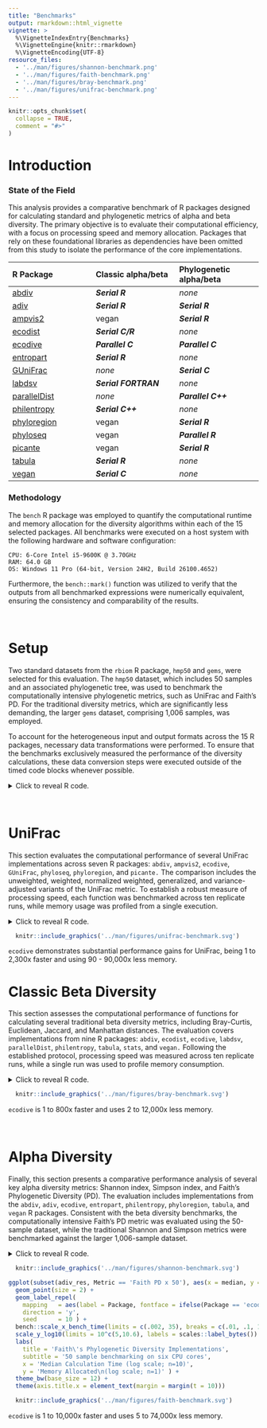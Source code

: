 ```yaml
---
title: "Benchmarks"
output: rmarkdown::html_vignette
vignette: >
  %\VignetteIndexEntry{Benchmarks}
  %\VignetteEngine{knitr::rmarkdown}
  %\VignetteEncoding{UTF-8}
resource_files:
  - '../man/figures/shannon-benchmark.png'
  - '../man/figures/faith-benchmark.png'
  - '../man/figures/bray-benchmark.png'
  - '../man/figures/unifrac-benchmark.png'
---
```


```r
knitr::opts_chunk$set(
  collapse = TRUE,
  comment = "#>"
)
```


# Introduction

### State of the Field

This analysis provides a comparative benchmark of R packages designed for
calculating standard and phylogenetic metrics of alpha and beta diversity. The
primary objective is to evaluate their computational efficiency, with a focus on
processing speed and memory allocation. Packages that rely on these foundational
libraries as dependencies have been omitted from this study to isolate the
performance of the core implementations.


| R Package               | Classic alpha/beta      | Phylogenetic alpha/beta |
|:------------------------|:------------------------|:------------------------|
| [abdiv](https://doi.org/10.32614/CRAN.package.abdiv)               | ***Serial R***       | *none*             |
| [adiv](https://doi.org/10.32614/CRAN.package.adiv)                 | ***Serial R***       | ***Serial R***     |
| [ampvis2](https://github.com/KasperSkytte/ampvis2)                 | vegan                | ***Serial R***     |
| [ecodist](https://doi.org/10.32614/CRAN.package.ecodist)           | ***Serial C/R***     | *none*             |
| [ecodive](https://doi.org/10.32614/CRAN.package.ecodive)           | ***Parallel C***     | ***Parallel C***   |
| [entropart](https://doi.org/10.32614/CRAN.package.entropart)       | ***Serial R***       | *none*             |
| [GUniFrac](https://doi.org/10.32614/CRAN.package.GUniFrac)         | *none*               | ***Serial C***     |
| [labdsv](https://doi.org/10.32614/CRAN.package.labdsv)             | ***Serial FORTRAN*** | *none*             |
| [parallelDist](https://doi.org/10.32614/CRAN.package.parallelDist) | *none*               | ***Parallel C++*** |
| [philentropy](https://doi.org/10.32614/CRAN.package.philentropy)   | ***Serial C++***     | *none*             |
| [phyloregion](https://doi.org/10.32614/CRAN.package.phyloregion)   | vegan                | ***Serial R***     |
| [phyloseq](https://doi.org/doi:10.18129/B9.bioc.phyloseq)          | vegan                | ***Parallel R***   |
| [picante](https://doi.org/10.32614/CRAN.package.picante)           | vegan                | ***Serial R***     |
| [tabula](https://doi.org/10.32614/CRAN.package.tabula)             | ***Serial R***       | *none*             |
| [vegan](https://doi.org/10.32614/CRAN.package.vegan)               | ***Serial C***       | *none*             |



### Methodology

The `bench` R package was employed to quantify the computational runtime and
memory allocation for the diversity algorithms within each of the 15 selected
packages. All benchmarks were executed on a host system with the following
hardware and software configuration:

    CPU: 6-Core Intel i5-9600K @ 3.70GHz
    RAM: 64.0 GB
    OS: Windows 11 Pro (64-bit, Version 24H2, Build 26100.4652)

Furthermore, the `bench::mark()` function was utilized to verify that the
outputs from all benchmarked expressions were numerically equivalent, ensuring
the consistency and comparability of the results.


<br>


# Setup

Two standard datasets from the `rbiom` R package, `hmp50` and `gems`, were
selected for this evaluation. The `hmp50` dataset, which includes 50 samples and
an associated phylogenetic tree, was used to benchmark the computationally
intensive phylogenetic metrics, such as UniFrac and Faith's PD. For the
traditional diversity metrics, which are significantly less demanding, the
larger `gems` dataset, comprising 1,006 samples, was employed.

To account for the heterogeneous input and output formats across the 15 R
packages, necessary data transformations were performed. To ensure that the
benchmarks exclusively measured the performance of the diversity calculations,
these data conversion steps were executed outside of the timed code blocks
whenever possible.

<details>
  <summary>Click to reveal R code.</summary>

```r
install.packages('pak')

# Tools and Datasets for Benchmarking Report
pak::pkg_install(pkg = c(
  'bench', 'dplyr', 'ggplot2', 'ggrepel', 'rbiom', 'svglite' ))

# Diversity Metric Implementations
pak::pkg_install(pkg = c(
  'abdiv', 'adiv', 'ecodist', 'ecodive', 'entropart', 'GUniFrac', 
  'kasperskytte/ampvis2', 'labdsv', 'parallelDist', 'philentropy', 
  'phyloregion', 'phyloseq', 'picante', 'tabula', 'vegan' ))


# Software Versions

version$version.string
#> [1] "R version 4.5.1 (2025-06-13 ucrt)"

data.frame(ver = sapply(FUN = packageDescription, fields = 'Version', c(
  'bench', 'dplyr', 'ggplot2', 'ggrepel', 'rbiom',
  'abdiv', 'adiv', 'ecodist', 'ecodive', 'entropart', 'GUniFrac', 
  'ampvis2', 'labdsv', 'parallelDist', 'philentropy', 
  'phyloregion', 'phyloseq', 'picante', 'tabula', 'vegan' )))
#>                     ver
#> bench             1.1.4
#> dplyr             1.1.4
#> ggplot2           3.5.2
#> ggrepel           0.9.6
#> rbiom             2.2.1
#> abdiv             0.2.0
#> adiv              2.2.1
#> ecodist           2.1.3
#> ecodive           1.0.1
#> entropart        1.6-16
#> GUniFrac            1.8
#> ampvis2           2.8.9
#> labdsv            2.1-2
#> parallelDist      0.2.6
#> philentropy       0.9.0
#> phyloregion       1.0.9
#> phyloseq         1.52.0
#> picante           1.8.2
#> tabula            3.3.1
#> vegan             2.7-1

library(bench)
library(ggplot2)
library(ggrepel)
library(dplyr)

(n_cpus <- ecodive::n_cpus())
#> [1] 6

# abdiv only accepts two samples at a time
pairwise <- function (f, data, ...) {
  pairs <- utils::combn(nrow(data), 2)
  structure(
    mapply(
      FUN = function (i, j) f(data[i,], data[j,], ...), 
      i   = pairs[1,], j = pairs[2,] ),
    class  = 'dist',
    Labels = colnames(data),
    Size   = nrow(data),
    Diag   = FALSE,
    Upper  = FALSE )
}


# Remove any extraneous attributes from dist objects,
# allowing them to be compared with `all.equal()`.
cleanup <- function (x) {
  for (i in setdiff(names(attributes(x)), c('class', 'Labels', 'Size', 'Diag', 'Upper')))
    attr(x, i) <- NULL
  return (x)
}


# HMP50 dataset has 50 Samples
hmp50      <- rbiom::hmp50
hmp50_phy  <- rbiom::convert_to_phyloseq(hmp50)
hmp50_mtx  <- t(rbiom::rescale_cols(as.matrix(hmp50)))
hmp50_tree <- hmp50$tree


# GEMS dataset has 1006 Samples
gems_mtx <- t(rbiom::rescale_cols(as.matrix(rbiom::gems)))
```

</details>

<br>


# UniFrac

This section evaluates the computational performance of several UniFrac
implementations across seven R packages: `abdiv`, `ampvis2`, `ecodive`,
`GUniFrac`, `phyloseq`, `phyloregion`, and `picante.` The comparison includes
the unweighted, weighted, normalized weighted, generalized, and
variance-adjusted variants of the UniFrac metric. To establish a robust measure
of processing speed, each function was benchmarked across ten replicate runs,
while memory usage was profiled from a single execution.

<details>
  <summary>Click to reveal R code.</summary>
  
```r

## Unweighted UniFrac
u_unifrac_res <- rbind(
  
  local({
    # cluster for phyloseq
    cl <- parallel::makeCluster(n_cpus)
    doParallel::registerDoParallel(cl)
    on.exit(parallel::stopCluster(cl))
    
    bench::mark(
      iterations    = 10,
      'abdiv'       = cleanup(pairwise(abdiv::unweighted_unifrac, hmp50_mtx, hmp50_tree)),
      'ecodive'     = cleanup(ecodive::unweighted_unifrac(hmp50_mtx, hmp50_tree)),
      'GUniFrac'    = cleanup(as.dist(GUniFrac::GUniFrac(hmp50_mtx, hmp50_tree, alpha=1, verbose=FALSE)[[1]][,,2])),
      'phyloregion' = cleanup(phyloregion::unifrac(hmp50_mtx, hmp50_tree)),
      'phyloseq'    = cleanup(phyloseq::UniFrac(hmp50_phy, weighted=FALSE, normalized=FALSE, parallel=TRUE)),
      'picante'     = cleanup(picante::unifrac(hmp50_mtx, hmp50_tree)) )
  }),
  
  # ampvis2 conflicts with phyloseq cluster, so run separately
  local({
    t_hmp50_mtx <- t(hmp50_mtx)
    bench::mark(
      iterations = 10,
      'ampvis2'  = {
        cleanup(ampvis2:::dist.unifrac(t_hmp50_mtx, hmp50_tree, weighted=FALSE, normalise=FALSE, num_threads=n_cpus))
        doParallel::stopImplicitCluster() } )
  })
)

u_unifrac_res[,1:9]
#> # A tibble: 7 × 9
#>   expression       min   median `itr/sec` mem_alloc `gc/sec` n_itr  n_gc total_time
#>   <bch:expr>  <bch:tm> <bch:tm>     <dbl> <bch:byt>    <dbl> <int> <dbl>   <bch:tm>
#> 1 abdiv         14.59s      15s    0.0655    20.1GB   2.92      10   446      2.54m
#> 2 ecodive       6.36ms   6.66ms  148.       532.6KB   0         10     0    67.79ms
#> 3 GUniFrac      79.4ms  86.15ms   10.6      113.4MB   2.11      10     2   947.45ms
#> 4 phyloregion   6.96ms    7.1ms  139.       145.9MB   0         10     0    71.95ms
#> 5 phyloseq    306.89ms 325.11ms    2.85      50.9MB   0.571     10     2       3.5s
#> 6 picante        2.53s    2.56s    0.389      1.8GB   1.52      10    39     25.68s
#> 7 ampvis2        3.21s    3.64s    0.278     53.7MB   0.0309     9     1     32.34s

ggplot(u_unifrac_res, aes(x = median, y = mem_alloc)) +
  geom_point() +
  geom_label_repel(aes(label = as.character(expression))) + 
  labs(
    title = 'Unweighted UniFrac Implementations',
    subtitle = '50 sample all-vs-all benchmarking on six CPU cores',
    x = 'Median Calculation Time (log scale; n=10)', 
    y = 'Memory Allocated\n(log scale)' ) +
  theme_bw()
  
  
## Weighted UniFrac
w_unifrac_res <- rbind(
  
  local({
    # cluster for phyloseq
    cl <- parallel::makeCluster(n_cpus)
    doParallel::registerDoParallel(cl)
    on.exit(parallel::stopCluster(cl))
    
    bench::mark(
      iterations = 10,
      'abdiv'    = cleanup(pairwise(abdiv::weighted_unifrac, hmp50_mtx, hmp50_tree)),
      'ecodive'  = cleanup(ecodive::weighted_unifrac(hmp50_mtx, hmp50_tree)),
      'phyloseq' = cleanup(phyloseq::UniFrac(hmp50_phy, weighted=TRUE, normalized=FALSE, parallel=TRUE)) )
  }),
  
  # ampvis2 conflicts with phyloseq cluster, so run separately
  local({
    t_hmp50_mtx <- t(hmp50_mtx)
    bench::mark(
      iterations = 10,
      'ampvis2'  = {
        cleanup(ampvis2:::dist.unifrac(t_hmp50_mtx, hmp50_tree, weighted=TRUE, normalise=FALSE, num_threads=n_cpus))
        doParallel::stopImplicitCluster() } )
  })
)


## Weighted Normalized UniFrac
wn_unifrac_res <- rbind(
  
  local({
    # cluster for phyloseq
    cl <- parallel::makeCluster(n_cpus)
    doParallel::registerDoParallel(cl)
    on.exit(parallel::stopCluster(cl))
    
    bench::mark(
      iterations = 10,
      'abdiv'    = cleanup(pairwise(abdiv::weighted_normalized_unifrac, hmp50_mtx, hmp50_tree)),
      'ecodive'  = cleanup(ecodive::normalized_unifrac(hmp50_mtx, hmp50_tree)),
      'GUniFrac' = cleanup(as.dist(GUniFrac::GUniFrac(hmp50_mtx, hmp50_tree, alpha=1, verbose=FALSE)[[1]][,,1])),
      'phyloseq' = cleanup(phyloseq::UniFrac(hmp50_phy, weighted=TRUE, normalized=TRUE, parallel=TRUE)) )
  }),
  
  # ampvis2 conflicts with phyloseq cluster, so run separately
  local({
    t_hmp50_mtx <- t(hmp50_mtx)
    bench::mark(
      iterations = 10,
      'ampvis2'  = {
        cleanup(ampvis2:::dist.unifrac(t_hmp50_mtx, hmp50_tree, weighted=TRUE, normalise=TRUE, num_threads=n_cpus))
        doParallel::stopImplicitCluster() } )
  })
)


## Weighted Normalized UniFrac
g_unifrac_res <- rbind(
  
  local({
    # cluster for phyloseq
    cl <- parallel::makeCluster(n_cpus)
    doParallel::registerDoParallel(cl)
    on.exit(parallel::stopCluster(cl))
    
    bench::mark(
      iterations = 10,
      'abdiv'    = cleanup(pairwise(abdiv::generalized_unifrac, hmp50_mtx, hmp50_tree, alpha=0.5)),
      'ecodive'  = cleanup(ecodive::generalized_unifrac(hmp50_mtx, hmp50_tree, alpha=0.5)),
      'GUniFrac' = cleanup(as.dist(GUniFrac::GUniFrac(hmp50_mtx, hmp50_tree, alpha=0.5, verbose=FALSE)[[1]][,,1])) )
  })
)


## Variance Adjusted UniFrac
va_unifrac_res <- rbind(
  
  local({
    # cluster for phyloseq
    cl <- parallel::makeCluster(n_cpus)
    doParallel::registerDoParallel(cl)
    on.exit(parallel::stopCluster(cl))
    
    bench::mark(
      iterations = 10,
      'abdiv'    = cleanup(pairwise(abdiv::variance_adjusted_unifrac, hmp50_mtx, hmp50_tree)),
      'ecodive'  = cleanup(ecodive::variance_adjusted_unifrac(hmp50_mtx, hmp50_tree)) )
  })
)


unifrac_res <- bind_rows(
    mutate(u_unifrac_res,  `UniFrac Variant` = 'Unweighted'),
    mutate(w_unifrac_res,  `UniFrac Variant` = 'Weighted'),
    mutate(wn_unifrac_res, `UniFrac Variant` = 'Weighted Normalized'),
    mutate(g_unifrac_res,  `UniFrac Variant` = 'Generalized'),
    mutate(va_unifrac_res, `UniFrac Variant` = 'Variance Adjusted') ) %>%
  mutate(Package = as.character(expression)) %>%
  select(Package, `UniFrac Variant`, median, mem_alloc) %>%
  arrange(Package)
  
saveRDS(unifrac_res, 'benchmark/unifrac_res.rds')


print(unifrac_res, n = Inf)
#> # A tibble: 21 × 4
#>    Package     `UniFrac Variant`     median mem_alloc
#>    <chr>       <chr>               <bch:tm> <bch:byt>
#>  1 GUniFrac    Unweighted           86.15ms   113.4MB
#>  2 GUniFrac    Weighted Normalized  78.51ms    92.1MB
#>  3 GUniFrac    Generalized           75.7ms    92.1MB
#>  4 abdiv       Unweighted               15s    20.1GB
#>  5 abdiv       Weighted              13.67s      20GB
#>  6 abdiv       Weighted Normalized   13.78s      20GB
#>  7 abdiv       Generalized           13.78s    20.2GB
#>  8 abdiv       Variance Adjusted     15.81s    24.5GB
#>  9 ampvis2     Unweighted             3.64s    53.7MB
#> 10 ampvis2     Weighted                3.2s    49.2MB
#> 11 ampvis2     Weighted Normalized    3.33s    49.3MB
#> 12 ecodive     Unweighted            6.66ms   532.6KB
#> 13 ecodive     Weighted              6.53ms   283.7KB
#> 14 ecodive     Weighted Normalized   6.92ms   283.7KB
#> 15 ecodive     Generalized           7.59ms   304.3KB
#> 16 ecodive     Variance Adjusted     6.72ms   283.7KB
#> 17 phyloregion Unweighted             7.1ms   145.9MB
#> 18 phyloseq    Unweighted          325.11ms    50.9MB
#> 19 phyloseq    Weighted            288.33ms    49.4MB
#> 20 phyloseq    Weighted Normalized 296.54ms    49.5MB
#> 21 picante     Unweighted             2.56s     1.8GB


# How much faster and more memory efficient is ecodive?
plyr::ddply(unifrac_res, as.name('UniFrac Variant'), function (x) {
  x[['median']]    <- as.numeric(x[['median']])
  x[['mem_alloc']] <- as.numeric(x[['mem_alloc']])
  ecodive <- as.list(x[x[['Package']] == 'ecodive',])
  x       <- x[x[['Package']] != 'ecodive',]
  data.frame(
    speed  = paste0(paste(collapse=' - ', round(range(x$median    / ecodive$median))), 'x'),
    memory = paste0(paste(collapse=' - ', round(range(x$mem_alloc / ecodive$mem_alloc))), 'x') )
})
#>       UniFrac Variant        speed         memory
#> 1         Generalized   10 - 1814x   310 - 69563x
#> 2          Unweighted    1 - 2251x    98 - 39485x
#> 3   Variance Adjusted 2353 - 2353x 90421 - 90421x
#> 4            Weighted   44 - 2094x   178 - 74013x
#> 5 Weighted Normalized   11 - 1991x   178 - 74049x


ggplot(unifrac_res, aes(x = median, y = mem_alloc)) +
  geom_point(aes(shape = `UniFrac Variant`), size = 2) +
  geom_label_repel(
    data          = ~subset(., `UniFrac Variant` == 'Unweighted'),
    mapping       = aes(label = Package, fontface = ifelse(Package == 'ecodive', 2, 1)),
    direction     = 'y', 
    box.padding   = 0.4,
    point.padding = 10,
    seed          = 2,
    min.segment.length = Inf ) + 
  scale_shape(solid = FALSE) + 
  bench::scale_x_bench_time(limits = c(.004, 20), breaks = c(.01, .1, 1, 10)) +
  scale_y_log10(limits = 10^c(4.5,11.5), labels = scales::label_bytes()) +
  labs(
    title = 'UniFrac Implementations',
    subtitle = 'All-vs-all 50 sample benchmarking on six CPU cores',
    x = 'Median Calculation Time (log scale; n=10)', 
    y = 'Memory Allocated\n(log scale; n=1)' ) +
  theme_bw(base_size = 12) +
  theme(axis.title.x = element_text(margin = margin(t = 10)))
```

</details>

```r
  knitr::include_graphics('../man/figures/unifrac-benchmark.svg')
```

`ecodive` demonstrates substantial performance gains for UniFrac, being 1 to 2,300x faster and using 90 - 90,000x less memory.
<br>


# Classic Beta Diversity

This section assesses the computational performance of functions for calculating
several traditional beta diversity metrics, including Bray-Curtis, Euclidean,
Jaccard, and Manhattan distances. The evaluation covers implementations from
nine R packages: `abdiv`, `ecodist`, `ecodive`, `labdsv`, `parallelDist`,
`philentropy`, `tabula`, `stats`, and `vegan.` Following the established
protocol, processing speed was measured across ten replicate runs, while a
single run was used to profile memory consumption.


<details>
  <summary>Click to reveal R code.</summary>

```r
bray_curtis_res <- bench::mark(
  iterations = 10,
  'abdiv'        = cleanup(pairwise(abdiv::bray_curtis, gems_mtx)),
  'ecodist'      = cleanup(ecodist::bcdist(gems_mtx)),
  'ecodive'      = cleanup(ecodive::bray(gems_mtx, rescale = FALSE)),
  'labdsv'       = cleanup(labdsv::dsvdis(gems_mtx, 'bray/curtis')),
  'parallelDist' = cleanup(parallelDist::parallelDist(gems_mtx, 'bray')),
  'philentropy'  = cleanup(philentropy::distance(gems_mtx, 'sorensen', test.na = FALSE, use.row.names = TRUE, as.dist.obj = TRUE, mute.message = TRUE)),
  'tabula'       = cleanup(1 - pairwise(tabula::index_bray, gems_mtx)),
  'vegan'        = cleanup(vegan::vegdist(gems_mtx, 'bray')) )

jaccard_res <- bench::mark(
  iterations = 10,
  'abdiv'        = cleanup(pairwise(abdiv::jaccard, gems_mtx)),
  'ecodist'      = cleanup(ecodist::distance(gems_mtx, 'jaccard')),
  'ecodive'      = cleanup(ecodive::jaccard(gems_mtx)),
  'parallelDist' = cleanup(parallelDist::parallelDist(gems_mtx, 'binary')),
  'philentropy'  = cleanup(philentropy::distance(gems_mtx > 0, 'jaccard', test.na = FALSE, use.row.names = TRUE, as.dist.obj = TRUE, mute.message = TRUE)),
  'phyloregion'  = cleanup(phyloregion::beta_diss(gems_mtx, 'jaccard')$beta.jac),
  'stats'        = cleanup(stats::dist(gems_mtx, 'binary')),
  'vegan'        = cleanup(vegan::vegdist(gems_mtx, 'jaccard', binary = TRUE)) )

manhattan_res <- bench::mark(
  iterations = 10,
  'abdiv'        = cleanup(pairwise(abdiv::manhattan, gems_mtx)),
  'ecodist'      = cleanup(ecodist::distance(gems_mtx, 'manhattan')),
  'ecodive'      = cleanup(ecodive::manhattan(gems_mtx, rescale = FALSE)),
  'parallelDist' = cleanup(parallelDist::parallelDist(gems_mtx, 'manhattan')),
  'philentropy'  = cleanup(philentropy::distance(gems_mtx, 'manhattan', test.na = FALSE, use.row.names = TRUE, as.dist.obj = TRUE, mute.message = TRUE)),
  'stats'        = cleanup(stats::dist(gems_mtx, 'manhattan')),
  'vegan'        = cleanup(vegan::vegdist(gems_mtx, 'manhattan')) )

euclidean_res <- bench::mark(
  iterations = 10,
  'abdiv'        = cleanup(pairwise(abdiv::euclidean, gems_mtx)),
  'ecodist'      = cleanup(ecodist::distance(gems_mtx, 'euclidean')),
  'ecodive'      = cleanup(ecodive::euclidean(gems_mtx, rescale = FALSE)),
  'parallelDist' = cleanup(parallelDist::parallelDist(gems_mtx, 'euclidean')),
  'philentropy'  = cleanup(philentropy::distance(gems_mtx, 'euclidean', test.na = FALSE, use.row.names = TRUE, as.dist.obj = TRUE, mute.message = TRUE)),
  'stats'        = cleanup(stats::dist(gems_mtx, 'euclidean')),
  'vegan'        = cleanup(vegan::vegdist(gems_mtx, 'euclidean')) )

bdiv_res <- bind_rows(
    mutate(bray_curtis_res, Metric = 'Bray-Curtis'),
    mutate(jaccard_res,     Metric = 'Jaccard'),
    mutate(manhattan_res,   Metric = 'Manhattan'),
    mutate(euclidean_res,   Metric = 'Euclidean') ) %>%
  mutate(Package = as.character(expression)) %>%
  select(Package, Metric, median, mem_alloc) %>%
  arrange(Package)
  
saveRDS(bdiv_res, 'benchmark/bdiv_res.rds')


print(bdiv_res, n = Inf)
#> # A tibble: 30 × 4
#>    Package      Metric        median mem_alloc
#>    <chr>        <chr>       <bch:tm> <bch:byt>
#>  1 abdiv        Bray-Curtis   13.75s   20.43GB
#>  2 abdiv        Jaccard        1.35m   24.89GB
#>  3 abdiv        Manhattan      2.13m   17.52GB
#>  4 abdiv        Euclidean      42.8s   17.52GB
#>  5 ecodist      Bray-Curtis 398.33ms   29.43MB
#>  6 ecodist      Jaccard        2.41m   47.89GB
#>  7 ecodist      Manhattan      1.87m    21.8GB
#>  8 ecodist      Euclidean         2m    21.8GB
#>  9 ecodive      Bray-Curtis 149.79ms    3.94MB
#> 10 ecodive      Jaccard     179.59ms    3.87MB
#> 11 ecodive      Manhattan   213.66ms    3.87MB
#> 12 ecodive      Euclidean   212.74ms    3.87MB
#> 13 labdsv       Bray-Curtis 726.73ms   68.16MB
#> 14 parallelDist Bray-Curtis 187.72ms    7.88MB
#> 15 parallelDist Jaccard     310.59ms    7.71MB
#> 16 parallelDist Manhattan   158.28ms    7.71MB
#> 17 parallelDist Euclidean   159.81ms    7.71MB
#> 18 philentropy  Bray-Curtis   10.31s   14.66GB
#> 19 philentropy  Jaccard        1.57m    17.6GB
#> 20 philentropy  Manhattan      2.08m   14.66GB
#> 21 philentropy  Euclidean      2.27m   14.66GB
#> 22 phyloregion  Jaccard     132.97ms   194.7MB
#> 23 stats        Jaccard        2.64s    7.71MB
#> 24 stats        Manhattan      2.12s    7.71MB
#> 25 stats        Euclidean      2.12s    7.71MB
#> 26 tabula       Bray-Curtis   24.89s   20.43GB
#> 27 vegan        Bray-Curtis    1.69s   16.45MB
#> 28 vegan        Jaccard        1.78s   63.68MB
#> 29 vegan        Manhattan      1.55s    13.5MB
#> 30 vegan        Euclidean      1.55s    13.5MB


# How much faster and more memory efficient is ecodive?
plyr::ddply(bdiv_res, 'Metric', function (x) {
  x[['median']]    <- as.numeric(x[['median']])
  x[['mem_alloc']] <- as.numeric(x[['mem_alloc']])
  ecodive <- as.list(x[x[['Package']] == 'ecodive',])
  x       <- x[x[['Package']] != 'ecodive',]
  data.frame(
    speed  = paste0(paste(collapse=' - ', round(range(x$median    / ecodive$median))), 'x'),
    memory = paste0(paste(collapse=' - ', round(range(x$mem_alloc / ecodive$mem_alloc))), 'x') )
})
#>        Metric    speed     memory
#> 1 Bray-Curtis 1 - 166x  2 - 5312x
#> 2   Euclidean 1 - 640x  2 - 5771x
#> 3     Jaccard 1 - 805x 2 - 12677x
#> 4   Manhattan 1 - 600x  2 - 5771x


ggplot(subset(bdiv_res, Metric == 'Bray-Curtis'), aes(x = median, y = mem_alloc)) +
  geom_point() +
  geom_label_repel(
    mapping   = aes(label = Package, fontface = ifelse(Package == 'ecodive', 2, 1)), 
    direction = 'y', 
    seed      = 1 ) + 
  bench::scale_x_bench_time(limits = c(.1, 61), breaks = c(.1, 1, 10, 60)) +
  scale_y_log10(limits = 10^c(5,11.5), labels = scales::label_bytes()) +
  labs(
    title = 'Bray-Curtis Dissimilarity Implementations',
    subtitle = 'All-vs-all 1,006 sample benchmarking on six CPU cores',
    x = 'Median Calculation Time (log scale; n=10)', 
    y = 'Memory Allocated\n(log scale; n=1)' ) +
  theme_bw(base_size = 12) +
  theme(axis.title.x = element_text(margin = margin(t = 10)))
```

</details>

```r
  knitr::include_graphics('../man/figures/bray-benchmark.svg')
```

`ecodive` is 1 to 800x faster and uses 2 to 12,000x less memory.

<br>


# Alpha Diversity

Finally, this section presents a comparative performance analysis of several key
alpha diversity metrics: Shannon index, Simpson index, and Faith's Phylogenetic
Diversity (PD). The evaluation includes implementations from the `abdiv`,
`adiv`, `ecodive`, `entropart`, `philentropy`, `phyloregion`, `tabula`, and
`vegan` R packages. Consistent with the beta diversity benchmarks, the
computationally intensive Faith's PD metric was evaluated using the 50-sample
dataset, while the traditional Shannon and Simpson metrics were benchmarked
against the larger 1,006-sample dataset.

<details>
  <summary>Click to reveal R code.</summary>

```r

shannon_res <- bench::mark(
  iterations  = 10,
  'abdiv'       = apply(gems_mtx, 1L, abdiv::shannon),
  'adiv'        = adiv::speciesdiv(gems_mtx, 'Shannon')[,1],
  'ecodive'     = ecodive::shannon(gems_mtx),
  'entropart'   = apply(gems_mtx, 1L, entropart::Shannon, CheckArguments = FALSE),
  'philentropy' = apply(gems_mtx, 1L, philentropy::H, unit = 'log'),
  'tabula'      = apply(gems_mtx, 1L, tabula::index_shannon),
  'vegan'       = vegan::diversity(gems_mtx, 'shannon') )

simpson_res <- bench::mark(
  iterations  = 10,
  'abdiv'     = apply(gems_mtx, 1L, abdiv::simpson),
  'adiv'      = adiv::speciesdiv(gems_mtx, 'GiniSimpson')[,1],
  'ecodive'   = ecodive::simpson(gems_mtx),
  'entropart' = apply(gems_mtx, 1L, entropart::Simpson, CheckArguments = FALSE),
  'tabula'    = 1 - apply(gems_mtx, 1L, tabula::index_simpson),
  'vegan'     = vegan::diversity(gems_mtx, 'simpson') )

faith_res <- bench::mark(
  iterations    = 10,
  check         = FALSE, # entropart has incorrect output on non-ultrametric tree
  'abdiv'       = apply(hmp50_mtx, 1L, abdiv::faith_pd, hmp50_tree),
  'adiv'        = apply(hmp50_mtx, 1L, \(x) adiv::EH(hmp50_tree, colnames(hmp50_mtx)[x > 0])),
  'ecodive'     = ecodive::faith(hmp50_mtx, hmp50_tree),
  'entropart'   = apply(hmp50_mtx, 1L, entropart::PDFD, hmp50_tree, CheckArguments = FALSE),
  'phyloregion' = phyloregion::PD(hmp50_mtx, hmp50_tree),
  'picante'     = as.matrix(picante::pd(hmp50_mtx, hmp50_tree))[,'PD'] )

adiv_res <- bind_rows(
    mutate(shannon_res, Metric = 'Shannon x 1006'),
    mutate(simpson_res, Metric = 'Simpson x 1006'),
    mutate(faith_res,   Metric = 'Faith PD x 50') ) %>%
  mutate(Package = as.character(expression)) %>%
  select(Package, Metric, median, mem_alloc) %>%
  arrange(Package)
  
saveRDS(adiv_res, 'benchmark/adiv_res.rds')


print(adiv_res, n = Inf)
#> # A tibble: 19 × 4
#>    Package     Metric           median mem_alloc
#>    <chr>       <chr>          <bch:tm> <bch:byt>
#>  1 abdiv       Shannon x 1006  85.22ms   95.41MB
#>  2 abdiv       Simpson x 1006  17.24ms   32.64MB
#>  3 abdiv       Faith PD x 50  476.24ms  651.64MB
#>  4 adiv        Shannon x 1006   46.8ms  131.49MB
#>  5 adiv        Simpson x 1006  30.95ms   50.24MB
#>  6 adiv        Faith PD x 50     1.72s  489.05MB
#>  7 ecodive     Shannon x 1006  11.16ms    6.06MB
#>  8 ecodive     Simpson x 1006  11.41ms    5.92MB
#>  9 ecodive     Faith PD x 50    2.62ms  337.58KB
#> 10 entropart   Shannon x 1006  40.73ms   41.77MB
#> 11 entropart   Simpson x 1006  40.86ms   47.54MB
#> 12 entropart   Faith PD x 50    27.27s   23.95GB
#> 13 philentropy Shannon x 1006    1.26s   52.78MB
#> 14 phyloregion Faith PD x 50    3.08ms  141.47MB
#> 15 picante     Faith PD x 50      77ms   69.86MB
#> 16 tabula      Shannon x 1006  25.34ms    36.6MB
#> 17 tabula      Simpson x 1006  21.45ms   27.57MB
#> 18 vegan       Shannon x 1006  68.58ms   68.08MB
#> 19 vegan       Simpson x 1006  37.76ms   62.15MB


# How much faster and more memory efficient is ecodive?
plyr::ddply(adiv_res, 'Metric', function (x) {
  x[['median']]    <- as.numeric(x[['median']])
  x[['mem_alloc']] <- as.numeric(x[['mem_alloc']])
  ecodive <- as.list(x[x[['Package']] == 'ecodive',])
  x       <- x[x[['Package']] != 'ecodive',]
  data.frame(
    speed  = paste0(paste(collapse=' - ', round(range(x$median    / ecodive$median))), 'x'),
    memory = paste0(paste(collapse=' - ', round(range(x$mem_alloc / ecodive$mem_alloc))), 'x') )
})
#>           Metric      speed       memory
#> 1  Faith PD x 50 1 - 10413x 212 - 74389x
#> 2 Shannon x 1006   2 - 113x      6 - 22x
#> 3 Simpson x 1006     2 - 4x      5 - 10x


ggplot(subset(adiv_res, Metric == 'Shannon x 1006'), aes(x = median, y = mem_alloc)) +
  geom_point(size = 2) +
  geom_label_repel(
    mapping   = aes(label = Package, fontface = ifelse(Package == 'ecodive', 2, 1)), 
    direction = 'y', 
    seed      = 10 ) + 
  bench::scale_x_bench_time(limits = c(.008, 2), breaks = c(.01, .025, .05, .1, .25, .5, 1)) +
  scale_y_log10(limits = 10^c(6.5,8.5), labels = scales::label_bytes()) +
  labs(
    title = 'Shannon Diversity Index Implementations',
    subtitle = '1,006 sample benchmarking on six CPU cores',
    x = 'Median Calculation Time (log scale; n=10)', 
    y = 'Memory Allocated\n(log scale; n=1)' ) +
  theme_bw(base_size = 12) +
  theme(axis.title.x = element_text(margin = margin(t = 10)))
```

</details>

```r
  knitr::include_graphics('../man/figures/shannon-benchmark.svg')
```

```r
ggplot(subset(adiv_res, Metric == 'Faith PD x 50'), aes(x = median, y = mem_alloc)) +
  geom_point(size = 2) +
  geom_label_repel(
    mapping   = aes(label = Package, fontface = ifelse(Package == 'ecodive', 2, 1)), 
    direction = 'y', 
    seed      = 10 ) + 
  bench::scale_x_bench_time(limits = c(.002, 35), breaks = c(.01, .1, 1, 10)) +
  scale_y_log10(limits = 10^c(5,10.6), labels = scales::label_bytes()) +
  labs(
    title = 'Faith\'s Phylogenetic Diversity Implementations',
    subtitle = '50 sample benchmarking on six CPU cores',
    x = 'Median Calculation Time (log scale; n=10)', 
    y = 'Memory Allocated\n(log scale; n=1)' ) +
  theme_bw(base_size = 12) +
  theme(axis.title.x = element_text(margin = margin(t = 10)))
```

</details>

```r
  knitr::include_graphics('../man/figures/faith-benchmark.svg')
```

`ecodive` is 1 to 10,000x faster and uses 5 to 74,000x less memory.






